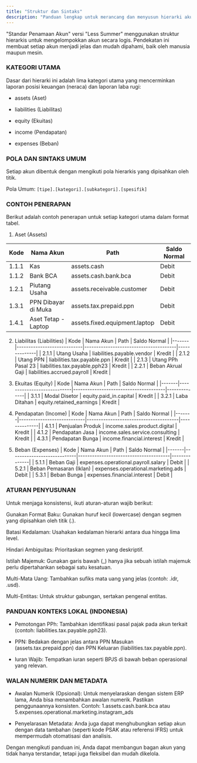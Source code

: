 ```yaml
---
title: "Struktur dan Sintaks"
description: "Panduan lengkap untuk merancang dan menyusun hierarki akun yang logis, konsisten, dan mudah dibaca mesin."
---
```


"Standar Penamaan Akun" versi "Less Summer" menggunakan struktur hierarkis untuk mengelompokkan akun secara logis. Pendekatan ini membuat setiap akun menjadi jelas dan mudah dipahami, baik oleh manusia maupun mesin.

### KATEGORI UTAMA
Dasar dari hierarki ini adalah lima kategori utama yang mencerminkan laporan posisi keuangan (neraca) dan laporan laba rugi:

- assets (Aset)

- liabilities (Liabilitas)

- equity (Ekuitas)

- income (Pendapatan)

- expenses (Beban)

### POLA DAN SINTAKS UMUM
Setiap akun dibentuk dengan mengikuti pola hierarkis yang dipisahkan oleh titik.

Pola Umum:
```[tipe].[kategori].[subkategori].[spesifik]```

### CONTOH PENERAPAN
Berikut adalah contoh penerapan untuk setiap kategori utama dalam format tabel.

1. Aset (Assets)

| Kode | Nama Akun | Path | Saldo Normal |
|---|---|---|---|
| 1.1.1 | Kas | assets.cash | Debit |
| 1.1.2 | Bank BCA | assets.cash.bank.bca | Debit |
| 1.2.1 | Piutang Usaha | assets.receivable.customer | Debit |
| 1.3.1 | PPN Dibayar di Muka | assets.tax.prepaid.ppn | Debit |
| 1.4.1 | Aset Tetap - Laptop | assets.fixed.equipment.laptop | Debit |

2. Liabilitas (Liabilities)
| Kode  | Nama Akun                  | Path                                  | Saldo Normal |
|-------|----------------------------|---------------------------------------|--------------|
| 2.1.1 | Utang Usaha                | liabilities.payable.vendor            | Kredit       |
| 2.1.2 | Utang PPN                  | liabilities.tax.payable.ppn           | Kredit       |
| 2.1.3 | Utang PPh Pasal 23         | liabilities.tax.payable.pph23         | Kredit       |
| 2.2.1 | Beban Akrual Gaji          | liabilities.accrued.payroll           | Kredit       |

3. Ekuitas (Equity)
| Kode  | Nama Akun                  | Path                                  | Saldo Normal |
|-------|----------------------------|---------------------------------------|--------------|
| 3.1.1 | Modal Disetor              | equity.paid_in.capital                | Kredit       |
| 3.2.1 | Laba Ditahan               | equity.retained_earnings              | Kredit       |

4. Pendapatan (Income)
| Kode  | Nama Akun                  | Path                                  | Saldo Normal |
|-------|----------------------------|---------------------------------------|--------------|
| 4.1.1 | Penjualan Produk           | income.sales.product.digital          | Kredit       |
| 4.1.2 | Pendapatan Jasa            | income.sales.service.consulting       | Kredit       |
| 4.3.1 | Pendapatan Bunga           | income.financial.interest             | Kredit       |

5. Beban (Expenses)
| Kode  | Nama Akun                  | Path                                  | Saldo Normal |
|-------|----------------------------|---------------------------------------|--------------|
| 5.1.1 | Beban Gaji                 | expenses.operational.payroll.salary   | Debit        |
| 5.2.1 | Beban Pemasaran (Iklan)    | expenses.operational.marketing.ads    | Debit        |
| 5.3.1 | Beban Bunga                | expenses.financial.interest           | Debit        |

### ATURAN PENYUSUNAN
Untuk menjaga konsistensi, ikuti aturan-aturan wajib berikut:

Gunakan Format Baku: Gunakan huruf kecil (lowercase) dengan segmen yang dipisahkan oleh titik (.).

Batasi Kedalaman: Usahakan kedalaman hierarki antara dua hingga lima level.

Hindari Ambiguitas: Prioritaskan segmen yang deskriptif.

Istilah Majemuk: Gunakan garis bawah (_) hanya jika sebuah istilah majemuk perlu dipertahankan sebagai satu kesatuan.

Multi-Mata Uang: Tambahkan sufiks mata uang yang jelas (contoh: .idr, .usd).

Multi-Entitas: Untuk struktur gabungan, sertakan pengenal entitas.

### PANDUAN KONTEKS LOKAL (INDONESIA)
- Pemotongan PPh: Tambahkan identifikasi pasal pajak pada akun terkait (contoh: liabilities.tax.payable.pph23).

- PPN: Bedakan dengan jelas antara PPN Masukan (assets.tax.prepaid.ppn) dan PPN Keluaran (liabilities.tax.payable.ppn).

- Iuran Wajib: Tempatkan iuran seperti BPJS di bawah beban operasional yang relevan.

### WALAN NUMERIK DAN METADATA
- Awalan Numerik (Opsional): Untuk menyelaraskan dengan sistem ERP lama, Anda bisa menambahkan awalan numerik. Pastikan penggunaannya konsisten.
Contoh: 1.assets.cash.bank.bca atau 5.expenses.operational.marketing.instagram_ads

- Penyelarasan Metadata: Anda juga dapat menghubungkan setiap akun dengan data tambahan (seperti kode PSAK atau referensi IFRS) untuk mempermudah otomatisasi dan analisis.

Dengan mengikuti panduan ini, Anda dapat membangun bagan akun yang tidak hanya terstandar, tetapi juga fleksibel dan mudah dikelola.
